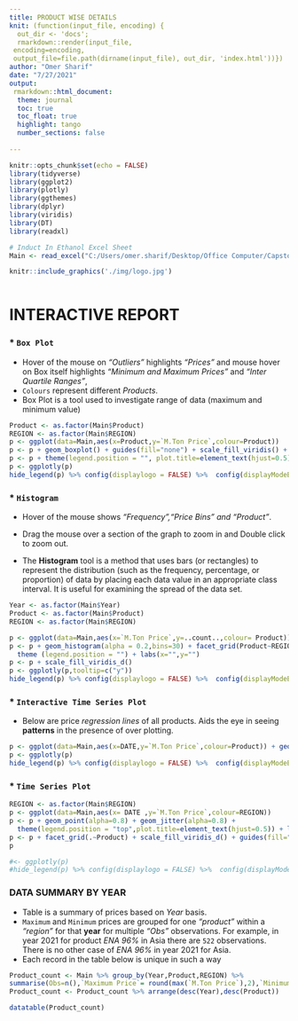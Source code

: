 ```yaml
---
title: PRODUCT WISE DETAILS 
knit: (function(input_file, encoding) {
  out_dir <- 'docs';
  rmarkdown::render(input_file,
 encoding=encoding,
 output_file=file.path(dirname(input_file), out_dir, 'index.html'))})
author: "Omer Sharif"
date: "7/27/2021"
output: 
 rmarkdown::html_document:
  theme: journal
  toc: true
  toc_float: true
  highlight: tango
  number_sections: false
    
---
```


```r
knitr::opts_chunk$set(echo = FALSE)
library(tidyverse)
library(ggplot2)
library(plotly)
library(ggthemes)
library(dplyr)
library(viridis)
library(DT)
library(readxl)

# Induct In Ethanol Excel Sheet
Main <- read_excel("C:/Users/omer.sharif/Desktop/Office Computer/Capstone/R Codes/Ethanol Dashboard/Jun 2021/Main.xlsm")

```


```r


knitr::include_graphics('./img/logo.jpg')



```


# INTERACTIVE REPORT

### * `Box Plot`

* Hover of the mouse on _"Outliers"_ highlights _"Prices"_ and mouse hover on Box itself highlights _"Minimum and Maximum Prices"_ and _"Inter Quartile Ranges"_,
* `Colours` represent different _Products_.
* Box Plot is a tool used to investigate range of data (maximum and minimum value)

```r
Product <- as.factor(Main$Product)
REGION <- as.factor(Main$REGION)
p <- ggplot(data=Main,aes(x=Product,y=`M.Ton Price`,colour=Product))
p <- p + geom_boxplot() + guides(fill="none") + scale_fill_viridis() + coord_flip()
p <- p + theme(legend.position = "", plot.title=element_text(hjust=0.5))+labs(x="",y="",title="") + facet_grid(.~REGION,scales="free") 
p <- ggplotly(p) 
hide_legend(p) %>% config(displaylogo = FALSE) %>%  config(displayModeBar = FALSE)


```

### * `Histogram`

* Hover of the mouse shows _"Frequency","Price Bins" and "Product"_.

* Drag the mouse over a section of the graph to zoom in and Double click to zoom out. 

* The **Histogram** tool is a method that uses bars (or rectangles) to represent the distribution (such as the frequency, percentage, or proportion) of data by placing each data value in an appropriate class interval. It is useful for examining the spread of the data set.

```r
Year <- as.factor(Main$Year)
Product <- as.factor(Main$Product)
REGION <- as.factor(Main$REGION)

p <- ggplot(data=Main,aes(x=`M.Ton Price`,y=..count..,colour= Product))
p <- p + geom_histogram(alpha = 0.2,bins=30) + facet_grid(Product~REGION, scales = "free_y") + 
  theme (legend.position = "") + labs(x="",y="") 
p <- p + scale_fill_viridis_d() 
p <- ggplotly(p,tooltip=c("y")) 
hide_legend(p) %>% config(displaylogo = FALSE) %>%  config(displayModeBar = FALSE)

```

### * `Interactive Time Series Plot`

* Below are price _regression lines_ of all products. Aids the eye in seeing **patterns** in the presence of over plotting.  

```r
p <- ggplot(data=Main,aes(x=DATE,y=`M.Ton Price`,colour=Product)) + geom_jitter(alpha=0.1) + geom_smooth(method = "lm", formula = y ~ splines::bs(x, 3),se=FALSE)
p <- ggplotly(p)
hide_legend(p) %>% config(displaylogo = FALSE) %>%  config(displayModeBar = FALSE)


```



### * `Time Series Plot`

```r

REGION <- as.factor(Main$REGION)
p <- ggplot(data=Main,aes(x= DATE ,y=`M.Ton Price`,colour=REGION))
p <- p + geom_point(alpha=0.8) + geom_jitter(alpha=0.8) +
  theme(legend.position = "top",plot.title=element_text(hjust=0.5)) + labs(title="",x="",y="")
p <- p + facet_grid(.~Product) + scale_fill_viridis_d() + guides(fill="none") 
p 

#<- ggplotly(p) 
#hide_legend(p) %>% config(displaylogo = FALSE) %>%  config(displayModeBar = FALSE) 
```

### DATA SUMMARY BY YEAR

* Table is a summary of prices based on _Year_ basis.
* `Maximum` and `Minimum` prices are grouped for one _"product"_ within a _"region"_ for that **year** for multiple _"Obs"_ observations. For example, in year 2021 for product _ENA 96%_ in Asia there are `522` observations. There is no other case of _ENA 96%_ in year 2021 for Asia.
* Each record in the table below is unique in such a way


```r
Product_count <- Main %>% group_by(Year,Product,REGION) %>%
summarise(Obs=n(),`Maximum Price`= round(max(`M.Ton Price`),2),`Minimum Price`=round(min(`M.Ton Price`),2))
Product_count <- Product_count %>% arrange(desc(Year),desc(Product))

datatable(Product_count)

```






